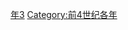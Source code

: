 {{Catnav|頁面分類|历史|歷史時代|年|前4世纪各年}}

{{catmore}}

[[Category:前310年代|年3]]
[[Category:前4世纪各年|Category:前4世纪各年]]